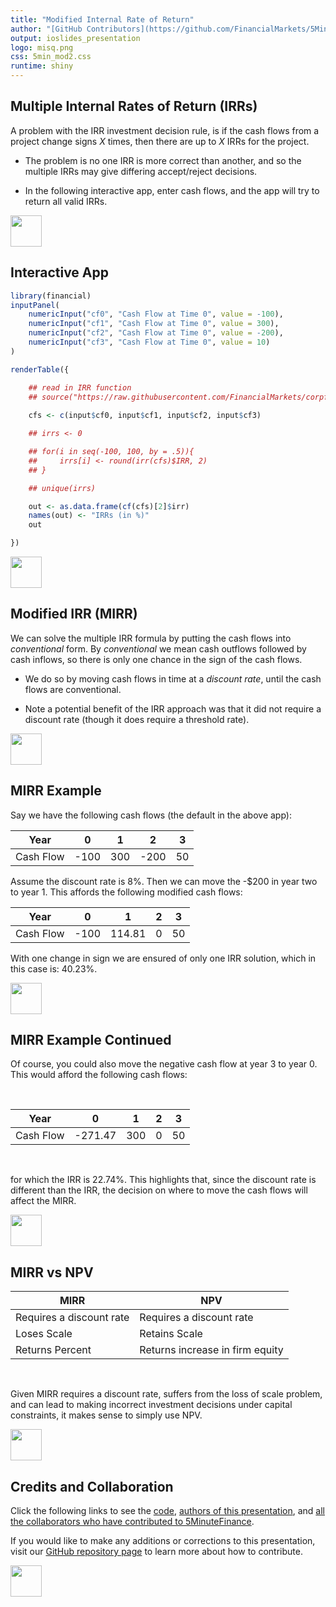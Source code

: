 ```yaml
---
title: "Modified Internal Rate of Return"
author: "[GitHub Contributors](https://github.com/FinancialMarkets/5MinuteFinance/blame/master/Corporate_Finance/MIRR/mirr.Rmd)"
output: ioslides_presentation
logo: misq.png
css: 5min_mod2.css
runtime: shiny
---
```


## Multiple Internal Rates of Return (IRRs)

A problem with the IRR investment decision rule, is if the cash flows from a project change signs *X* times, then there are up to *X* IRRs for the project.  

-  The problem is no one IRR is more correct than another, and so the multiple IRRs may give differing accept/reject decisions.  

-  In the following interactive app, enter cash flows, and the app will try to return all valid IRRs.

<div class="MIfooter"><img src="mi.png" style="height:50px;"></div> 

## Interactive App

```r
library(financial)
inputPanel(
    numericInput("cf0", "Cash Flow at Time 0", value = -100),
    numericInput("cf1", "Cash Flow at Time 0", value = 300),
    numericInput("cf2", "Cash Flow at Time 0", value = -200),
    numericInput("cf3", "Cash Flow at Time 0", value = 10)
)

renderTable({

    ## read in IRR function
    ## source("https://raw.githubusercontent.com/FinancialMarkets/corpfin/master/irr.R")
    
    cfs <- c(input$cf0, input$cf1, input$cf2, input$cf3)

    ## irrs <- 0

    ## for(i in seq(-100, 100, by = .5)){
    ##     irrs[i] <- round(irr(cfs)$IRR, 2)
    ## }

    ## unique(irrs)

    out <- as.data.frame(cf(cfs)[2]$irr)
    names(out) <- "IRRs (in %)"
    out

})
```

<div class="MIfooter"><img src="mi.png" style="height:50px;"></div> 

## Modified IRR (MIRR)

We can solve the multiple IRR formula by putting the cash flows into *conventional* form. By *conventional* we mean cash outflows followed by cash inflows, so there is only one chance in the sign of the cash flows.

- We do so by moving cash flows in time at a *discount rate*, until the cash flows are conventional.

- Note a potential benefit of the IRR approach was that it did not require a discount rate (though it does require a threshold rate).

<div class="MIfooter"><img src="mi.png" style="height:50px;"></div> 

## MIRR Example

Say we have the following cash flows (the default in the above app):

| Year | 0 | 1 | 2 | 3 |
| ---- |---|---|---|---|
| Cash Flow | -100 | 300 | -200 | 50 |

Assume the discount rate is 8%.  Then we can move the -\$200 in year two to year 1. This affords the following modified cash flows:

| Year | 0 | 1 | 2 | 3 |
| ---- |---|---|---|---|
| Cash Flow | -100 | 114.81 | 0 | 50 |

With one change in sign we are ensured of only one IRR solution, which in this case is: 40.23\%.

<div class="MIfooter"><img src="mi.png" style="height:50px;"></div> 

## MIRR Example Continued

Of course, you could also move the negative cash flow at year 3 to year 0.  This would afford the following cash flows:

<br>

| Year | 0 | 1 | 2 | 3 |
| ---- |---|---|---|---|
| Cash Flow | -271.47 | 300 | 0 | 50 |

<br>

for which the IRR is 22.74\%.  This highlights that, since the discount rate is different than the IRR, the decision on where to move the cash flows will affect the MIRR.

<div class="MIfooter"><img src="mi.png" style="height:50px;"></div> 

## MIRR vs NPV

| MIRR | NPV |
|------|-----|
| Requires a discount rate | Requires a discount rate |
| Loses Scale | Retains Scale |
| Returns Percent | Returns increase in firm equity |

<br>

Given MIRR requires a discount rate, suffers from the loss of scale problem, and can lead to making incorrect investment decisions under capital constraints, it makes sense to simply use NPV.

<div class="MIfooter"><img src="mi.png" style="height:50px;"></div> 

## Credits and Collaboration

Click the following links to see the [code](https://github.com/FinancialMarkets/5MinuteFinance/blob/master/Corporate_Finance/MM_Propositions/MM_propositions.Rmd), [authors of this presentation](https://github.com/FinancialMarkets/5MinuteFinance/blame/master/Corporate_Finance/MM_Propositions/MM_propositions.Rmd), and [all the collaborators who have contributed to 5MinuteFinance](https://github.com/FinancialMarkets/5MinuteFinance/graphs/contributors).

If you would like to make any additions or corrections to this presentation, visit our [GitHub repository page](https://github.com/FinancialMarkets/5MinuteFinance#how-to-contribute) to learn more about how to contribute.


<div class="MIfooter"><img src="mi.png" style="height:50px;"></div> 

